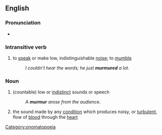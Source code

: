 ==English==
===Pronunciation===
*{{audio|en-us-murmur.ogg|Audio (US)}}

===Intransitive verb===
#to [[speak]] or make low, indistinguishable [[noise]]; to [[mumble]]
#:''I couldn't hear the words; he just '''murmured''' a lot.''

===Noun===
#(countable) low or [[indistinct]] sounds or speech
#:''A '''murmur''' arose from the audience.''
# the sound made by any [[condition]] which produces noisy, or [[turbulent]], flow of [[blood]] through the [[heart]] 
{{wikipediapar|heart_murmur}}

[[Category:onomatopoeia]]